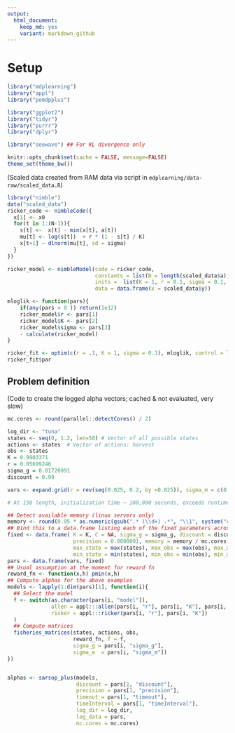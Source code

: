 ```yaml
---
output:
  html_document: 
    keep_md: yes
    variant: markdown_github
---  
```


# Setup

```r
library("mdplearning")
library("appl")
library("pomdpplus")

library("ggplot2")
library("tidyr")
library("purrr")
library("dplyr")

library("seewave") ## For KL divergence only

knitr::opts_chunk$set(cache = FALSE, message=FALSE)
theme_set(theme_bw())
```

(Scaled data created from RAM data via script in `mdplearning/data-raw/scaled_data.R`)



```r
library("nimble")
data("scaled_data")
ricker_code <- nimbleCode({
  x[1] <- x0
  for(t in 1:(N-1)){
    s[t] <-  x[t] - min(x[t], a[t])
    mu[t] <- log(s[t])  + r * (1 - s[t] / K) 
    x[t+1] ~ dlnorm(mu[t], sd = sigma) 
  }
})

ricker_model <- nimbleModel(code = ricker_code, 
                            constants = list(N = length(scaled_data$a), a = scaled_data$a),
                            inits =  list(K = 1, r = 0.1, sigma = 0.1, x0 = scaled_data$y[1]), 
                            data = data.frame(x = scaled_data$y))

mloglik <- function(pars){
    if(any(pars < 0 )) return(1e12)
    ricker_model$r <- pars[1]
    ricker_model$K <- pars[2]
    ricker_model$sigma <- pars[3]
    - calculate(ricker_model)
}

ricker_fit <- optim(c(r = .1, K = 1, sigma = 0.1), mloglik, control = list(maxit = 20000))
ricker_fit$par
```



## Problem definition

(Code to create the logged alpha vectors; cached & not evaluated, very slow)

```r
mc.cores <- round(parallel::detectCores() / 2)

log_dir <- "tuna"
states <- seq(0, 1.2, len=50) # Vector of all possible states
actions <- states  # Vector of actions: harvest
obs <- states
K = 0.9903371
r = 0.05699246
sigma_g = 0.01720091
discount = 0.99

vars <- expand.grid(r = rev(seq(0.025, 0.2, by =0.025)), sigma_m = c(0.1, 0.2, 0.3, 0.4, 0.5))

# At 150 length, initialization time ~ 100,000 seconds, exceeds runtime

## Detect available memory (linux servers only)
memory <- round(0.95 * as.numeric(gsub(".* (\\d+) .*", "\\1", system("cat /proc/meminfo", intern=TRUE)[1])))
## Bind this to a data.frame listing each of the fixed parameters across all runs
fixed <- data.frame( K = K, C = NA, sigma_g = sigma_g, discount = discount, model = "ricker", 
                     precision = 0.0000001, memory = memory / mc.cores, timeout = 250000, timeInterval = 25000,
                     max_state = max(states), max_obs = max(obs), max_action = max(actions), 
                     min_state = min(states), min_obs = min(obs), min_action = min(actions))
pars <- data.frame(vars, fixed)
## Usual assumption at the moment for reward fn
reward_fn <- function(x,h) pmin(x,h)
## Compute alphas for the above examples
models <- lapply(1:dim(pars)[1], function(i){
  ## Select the model
  f <- switch(as.character(pars[i, "model"]), 
              allen = appl:::allen(pars[i, "r"], pars[i, "K"], pars[i, "C"]),
              ricker = appl:::ricker(pars[i, "r"], pars[i, "K"])
  )
  ## Compute matrices
  fisheries_matrices(states, actions, obs, 
                     reward_fn, f = f, 
                     sigma_g = pars[i, "sigma_g"], 
                     sigma_m  = pars[i, "sigma_m"])
})



```

```r

alphas <- sarsop_plus(models, 
                      discount = pars[1, "discount"], 
                      precision = pars[1, "precision"], 
                      timeout = pars[1, "timeout"],
                      timeInterval = pars[1, "timeInterval"],
                      log_dir = log_dir, 
                      log_data = pars,
                      mc.cores = mc.cores)
```
